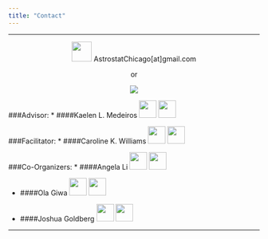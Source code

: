 ```yaml
---
title: "Contact"
---
```


***

<center>
<img src="image/emaillogo.png" height="40" width="40">
AstrostatChicago[at]gmail.com

or 

<a href="https://goo.gl/forms/MwPKxJoe1H5RcKNq2"><img src="image/joinusbutton.png"></a>
</center>

###Advisor: 
* ####Kaelen L. Medeiros
<a href="https://github.com/klmedeiros"><img src="image/GitHub-Mark-120px-plus.png" height="35" width="35"></a> <a href="https://twitter.com/kaelen_medeiros"><img src="image/Twitterlogo.png" height="35" width="35"></a>

###Facilitator:
* ####Caroline K. Williams 
<a href="https://github.com/ckwms63"><img src="image/GitHub-Mark-120px-plus.png" height="35" width="35"></a> <a href="https://twitter.com/ckwill36"><img src="image/Twitterlogo.png" height="35" width="35"></a>

###Co-Organizers: 
* ####Angela Li
<a href="https://github.com/angela-li"><img src="image/GitHub-Mark-120px-plus.png" height="35" width="35"></a> <a href="https://twitter.com/CivicAngela"><img src="image/Twitterlogo.png" height="35" width="35"></a>

* ####Ola Giwa
<a href="https://github.com/zaynaib"><img src="image/GitHub-Mark-120px-plus.png" height="35" width="35"></a> <a href="https://twitter.com/AmazingSpeciali"><img src="image/Twitterlogo.png" height="35" width="35"></a>

* ####Joshua Goldberg
<a href="https://github.com/GoldbergData"><img src="image/GitHub-Mark-120px-plus.png" height="35" width="35"></a> <a href="https://twitter.com/GoldbergData"><img src="image/Twitterlogo.png" height="35" width="35"></a>

***









